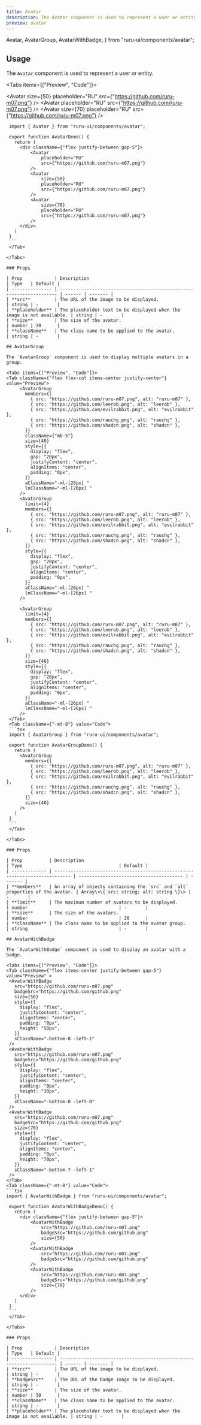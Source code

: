 ```yaml
---
title: Avatar
description: The Avatar component is used to represent a user or entity.
preview: avatar
---
```


  Avatar,
  AvatarGroup,
  AvatarWithBadge,
} from "ruru-ui/components/avatar";

## Usage

The `Avatar` component is used to represent a user or entity.

<Tabs items={["Preview", "Code"]}>
  <Tab value="Preview" >
    <div className="grid grid-cols-3 place-items-center">
      <Avatar
          size={50}
          placeholder="RU"
          src={"https://github.com/ruru-m07.png"}
      />
      <Avatar
          placeholder="RU"
          src={"https://github.com/ruru-m07.png"}
      />
      <Avatar
          size={70}
          placeholder="RU"
          src={"https://github.com/ruru-m07.png"}
      />
    </div>
  </Tab>
  <Tab value="Code">
   ```tsx
    import { Avatar } from "ruru-ui/components/avatar";

    export function AvatarDemo() {
      return (
        <div className={"flex justify-between gap-5"}>
            <Avatar
                placeholder="RU"
                src={"https://github.com/ruru-m07.png"}
            />
            <Avatar
                size={50}
                placeholder="RU"
                src={"https://github.com/ruru-m07.png"}
            />
            <Avatar
                size={70}
                placeholder="RU"
                src={"https://github.com/ruru-m07.png"}
            />
        </div>
      )
    }
    ```
    </Tab>

</Tabs>

### Props

| Prop            | Description                                                           | Type   | Default |
| --------------- | --------------------------------------------------------------------- | ------ | ------- |
| **src**         | The URL of the image to be displayed.                                 | string | -       |
| **placeholder** | The placeholder text to be displayed when the image is not available. | string | -       |
| **size**        | The size of the avatar.                                               | number | 30      |
| **className**   | The class name to be applied to the avatar.                           | string | -       |

## AvatarGroup

The `AvatarGroup` component is used to display multiple avatars in a group.

<Tabs items={["Preview", "Code"]}>
  <Tab className={"flex flex-col items-center justify-center"} value="Preview">
        <AvatarGroup
          members={[
            { src: "https://github.com/ruru-m07.png", alt: "ruru-m07" },
            { src: "https://github.com/leerob.png", alt: "leerob" },
            { src: "https://github.com/evilrabbit.png", alt: "evilrabbit" },
            { src: "https://github.com/rauchg.png", alt: "rauchg" },
            { src: "https://github.com/shadcn.png", alt: "shadcn" },
          ]}
          className={"mb-5"}
          size={40}
          style={{
            display: "flex",
            gap: "20px",
            justifyContent: "center",
            alignItems: "center",
            padding: "0px",
          }}
          aClassName="-ml-[26px] "
          lnClassName="-ml-[26px] "
        />
        <AvatarGroup
          limit={4}
          members={[
            { src: "https://github.com/ruru-m07.png", alt: "ruru-m07" },
            { src: "https://github.com/leerob.png", alt: "leerob" },
            { src: "https://github.com/evilrabbit.png", alt: "evilrabbit" },
            { src: "https://github.com/rauchg.png", alt: "rauchg" },
            { src: "https://github.com/shadcn.png", alt: "shadcn" },
          ]}
          style={{
            display: "flex",
            gap: "20px",
            justifyContent: "center",
            alignItems: "center",
            padding: "0px",
          }}
          aClassName="-ml-[26px] "
          lnClassName="-ml-[26px] "
        />

        <AvatarGroup
          limit={4}
          members={[
            { src: "https://github.com/ruru-m07.png", alt: "ruru-m07" },
            { src: "https://github.com/leerob.png", alt: "leerob" },
            { src: "https://github.com/evilrabbit.png", alt: "evilrabbit" },
            { src: "https://github.com/rauchg.png", alt: "rauchg" },
            { src: "https://github.com/shadcn.png", alt: "shadcn" },
          ]}
          size={40}
          style={{
            display: "flex",
            gap: "20px",
            justifyContent: "center",
            alignItems: "center",
            padding: "0px",
          }}
          aClassName="-ml-[26px] "
          lnClassName="-ml-[26px] "
        />
    </Tab>
    <Tab className={"-mt-8"} value="Code">
    ```tsx
    import { AvatarGroup } from "ruru-ui/components/avatar";

    export function AvatarGroupDemo() {
      return (
        <AvatarGroup
          members={[
            { src: "https://github.com/ruru-m07.png", alt: "ruru-m07" },
            { src: "https://github.com/leerob.png", alt: "leerob" },
            { src: "https://github.com/evilrabbit.png", alt: "evilrabbit" },
            { src: "https://github.com/rauchg.png", alt: "rauchg" },
            { src: "https://github.com/shadcn.png", alt: "shadcn" },
          ]}
          size={40}
        />
      )
    }
    ```
    </Tab>

</Tabs>

### Props

| Prop          | Description                                                                  | Type                                    | Default |
| ------------- | ---------------------------------------------------------------------------- | --------------------------------------- | ------- |
| **members**   | An array of objects containing the `src` and `alt` properties of the avatar. | Array\<\{ src: string; alt: string \}\> | -       |
| **limit**     | The maximum number of avatars to be displayed.                               | number                                  | -       |
| **size**      | The size of the avatars.                                                     | number                                  | 30      |
| **className** | The class name to be applied to the avatar group.                            | string                                  | -       |

## AvatarWithBadge

The `AvatarWithBadge` component is used to display an avatar with a badge.

<Tabs items={["Preview", "Code"]}>
  <Tab className={"flex items-center justify-between gap-5"} value="Preview" >
    <AvatarWithBadge
      src="https://github.com/ruru-m07.png"
      badgeSrc="https://github.com/github.png"
      size={50}
      style={{
        display: "flex",
        justifyContent: "center",
        alignItems: "center",
        padding: "0px",
        height: "50px",
      }}
      sClassName="-bottom-8 -left-1"
    />
    <AvatarWithBadge
      src="https://github.com/ruru-m07.png"
      badgeSrc="https://github.com/github.png"
      style={{
        display: "flex",
        justifyContent: "center",
        alignItems: "center",
        padding: "0px",
        height: "30px",
      }}
      sClassName="-bottom-8 -left-0"
    />
    <AvatarWithBadge
      src="https://github.com/ruru-m07.png"
      badgeSrc="https://github.com/github.png"
      size={70}
      style={{
        display: "flex",
        justifyContent: "center",
        alignItems: "center",
        padding: "0px",
        height: "70px",
      }}
      sClassName="-bottom-7 -left-1"
    />
  </Tab>
  <Tab className={"-mt-8"} value="Code">
   ```tsx
   import { AvatarWithBadge } from "ruru-ui/components/avatar";

    export function AvatarWithBadgeDemo() {
      return (
        <div className={"flex justify-between gap-5"}>
            <AvatarWithBadge
                src="https://github.com/ruru-m07.png"
                badgeSrc="https://github.com/github.png"
                size={50}
            />
            <AvatarWithBadge
                src="https://github.com/ruru-m07.png"
                badgeSrc="https://github.com/github.png"
            />
            <AvatarWithBadge
                src="https://github.com/ruru-m07.png"
                badgeSrc="https://github.com/github.png"
                size={70}
            />
        </div>
      )
    }
    ```
    </Tab>

</Tabs>

### Props

| Prop            | Description                                                           | Type   | Default |
| --------------- | --------------------------------------------------------------------- | ------ | ------- |
| **src**         | The URL of the image to be displayed.                                 | string | -       |
| **badgeSrc**    | The URL of the badge image to be displayed.                           | string | -       |
| **size**        | The size of the avatar.                                               | number | 30      |
| **className**   | The class name to be applied to the avatar.                           | string | -       |
| **placeholder** | The placeholder text to be displayed when the image is not available. | string | -       |
